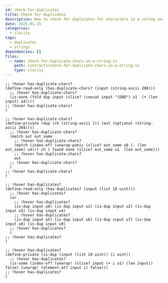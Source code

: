 ```yaml
---
id: check-for-duplicates
title: Check for duplicates
description: How to check for duplicates for characters in a string and items in a list.
date: 2025.01.15
categories:
  - clarity
tags:
  - duplicates
  - strings
dependencies: []
files:
  - name: check-for-duplicate-chars-in-a-string.ts
    path: contracts/check-for-duplicate-chars-in-a-string.ts
    type: clarity
---
```


```clarity
;; !hover has-duplicate-chars?
(define-read-only (has-duplicate-chars? (input (string-ascii 200)))
  ;; !hover has-duplicate-chars?
  (is-none (fold dup input (slice? (concat input "|END") u1  (+ (len input) u4))))
;; !hover has-duplicate-chars?
)

;; !hover has-duplicate-chars?
(define-private (dup (ch (string-ascii 1)) (out (optional (string-ascii 204))))
  ;; !hover has-duplicate-chars?
  (match out out_some 
    ;; !hover has-duplicate-chars?
    (match (index-of? (unwrap-panic (slice? out_some u0 (- (len out_some) u4))) ch ) found none (slice? out_some u1  (len out_some)))
    ;; !hover has-duplicate-chars?
    out
  ;; !hover has-duplicate-chars?
  )
;; !hover has-duplicate-chars?
)

;; !hover has-duplicates?
(define-read-only (has-duplicates? (input (list 10 uint)))
  ;; !hover has-duplicates?
  (or 
    ;; !hover has-duplicates?
    (is-dup input u0) (is-dup input u1) (is-dup input u2) (is-dup input u3) (is-dup input u4) 
    ;; !hover has-duplicates?
    (is-dup input u5) (is-dup input u6) (is-dup input u7) (is-dup input u8) (is-dup input u9)
  ;; !hover has-duplicates?
  )
;; !hover has-duplicates? 
)

;; !hover has-duplicates?
(define-private (is-dup (input (list 10 uint)) (i uint))
  ;; !hover has-duplicates?
  (is-some (index-of? (unwrap! (slice? input (+ i u1) (len input)) false) (unwrap! (element-at? input i) false)))
;; !hover has-duplicates?
)
```